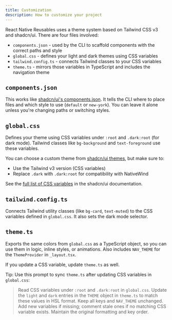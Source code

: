```yaml
---
title: Customization
description: How to customize your project
---
```


React Native Reusables uses a theme system based on Tailwind CSS v3 and shadcn/ui. There are four files involved:

- `components.json` - used by the CLI to scaffold components with the correct paths and style  
- `global.css` - defines your light and dark themes using CSS variables  
- `tailwind.config.ts` - connects Tailwind classes to your CSS variables  
- `theme.ts` - mirrors those variables in TypeScript and includes the navigation theme  


## `components.json`

This works like [shadcn/ui's components.json](https://ui.shadcn.com/docs/components-json). It tells the CLI where to place files and which style to use (`default` or `new-york`). You can leave it alone unless you're changing paths or switching styles.

## `global.css`

Defines your theme using CSS variables under `:root` and `.dark:root` (for dark mode). Tailwind classes like `bg-background` and `text-foreground` use these variables.

You can choose a custom theme from [shadcn/ui themes](https://v3.shadcn.com/themes), but make sure to:

- Use the Tailwind v3 version (CSS variables)
- Replace `.dark` with `.dark:root` for compatibility with NativeWind

See the [full list of CSS variables](https://ui.shadcn.com/docs/theming#list-of-variables) in the shadcn/ui documentation.

## `tailwind.config.ts`

Connects Tailwind utility classes (like `bg-card`, `text-muted`) to the CSS variables defined in `global.css`. It also sets the dark mode selector.

## `theme.ts`

Exports the same colors from `global.css` as a TypeScript object, so you can use them in logic, inline styles, or animations. Also includes `NAV_THEME` for the `ThemeProvider` in `_layout.tsx`.

If you update a CSS variable, update `theme.ts` as well.



<div className='text-sm text-muted-foreground *:text-muted-foreground *:font-normal py-px'>

<span className='font-medium'>Tip</span>: Use this prompt to sync `theme.ts` after updating CSS variables in `global.css`:

> Read CSS variables under `:root` and `.dark:root` in `global.css`.
> Update the `light` and `dark` entries in the `THEME` object in `theme.ts` to match these values in HSL format.
> Keep all keys and `NAV_THEME` unchanged.
> Add new variables if missing; comment stale ones if no matching CSS variable exists.
> Maintain the original formatting and key order.

</div>